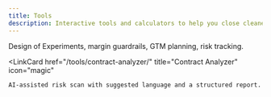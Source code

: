 ```yaml
---
title: Tools
description: Interactive tools and calculators to help you close cleaner deals, faster.
---
```



<CardGrid>
  <LinkCard
    href="/tools/dashboards-calculators/"
    title="Dashboards & Calculators"
    icon="bar-chart"
  >
    Design of Experiments, margin guardrails, GTM planning, risk tracking.
  </LinkCard>

  <LinkCard
    href="/tools/contract-analyzer/"
    title="Contract Analyzer"
    icon="magic"
  >
    AI-assisted risk scan with suggested language and a structured report.
  </LinkCard>
</CardGrid>


